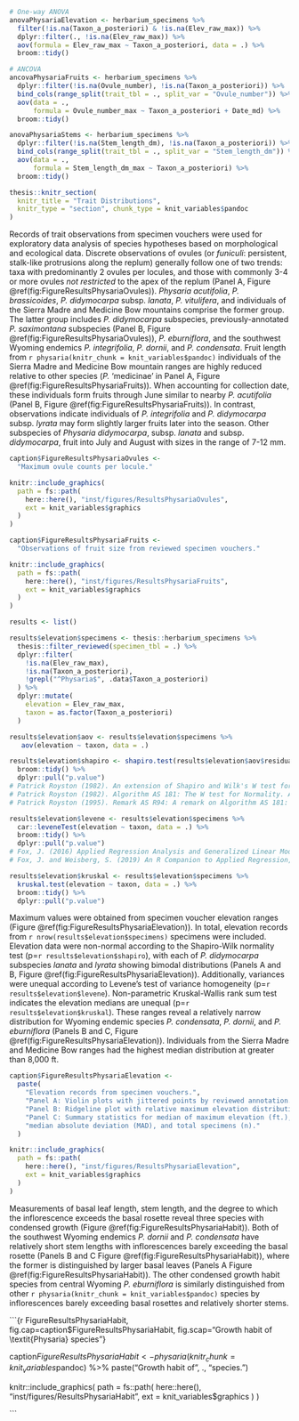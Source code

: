 
```r

# One-way ANOVA
anovaPhysariaElevation <- herbarium_specimens %>%
  filter(!is.na(Taxon_a_posteriori) & !is.na(Elev_raw_max)) %>%
  dplyr::filter(., !is.na(Elev_raw_max)) %>%
  aov(formula = Elev_raw_max ~ Taxon_a_posteriori, data = .) %>%
  broom::tidy()

# ANCOVA
ancovaPhysariaFruits <- herbarium_specimens %>%
  dplyr::filter(!is.na(Ovule_number), !is.na(Taxon_a_posteriori)) %>%
  bind_cols(range_split(trait_tbl = ., split_var = "Ovule_number")) %>%
  aov(data = .,
      formula = Ovule_number_max ~ Taxon_a_posteriori + Date_md) %>%
  broom::tidy()

anovaPhysariaStems <- herbarium_specimens %>%
  dplyr::filter(!is.na(Stem_length_dm), !is.na(Taxon_a_posteriori)) %>%
  bind_cols(range_split(trait_tbl = ., split_var = "Stem_length_dm")) %>%
  aov(data = .,
      formula = Stem_length_dm_max ~ Taxon_a_posteriori) %>%
  broom::tidy()

```

\clearpage

\vspace*{-18pt}

```r

thesis::knitr_section(
  knitr_title = "Trait Distributions",
  knitr_type = "section", chunk_type = knit_variables$pandoc
)

```

\paragraph{} Records of trait observations from specimen vouchers were used for
exploratory data analysis of species hypotheses based on morphological and
ecological data. Discrete observations of ovules (or *funiculi*: persistent,
stalk-like protrusions along the replum) generally follow one of two trends:
taxa with predominantly 2 ovules per locules, and those with commonly 3-4 or
more ovules *not restricted* to the apex of the replum
(Panel A, Figure \@ref(fig:FigureResultsPhysariaOvules)).
*Physaria acutifolia*, *P. brassicoides*, *P. didymocarpa* subsp.
*lanata*, *P. vitulifera*, and individuals of the Sierra Madre and Medicine Bow
mountains comprise the former group. The latter group includes *P. didymocarpa*
subspecies, previously-annotated *P. saximontana* subspecies
(Panel B, Figure \@ref(fig:FigureResultsPhysariaOvules)),
*P. eburniflora*, and the southwest Wyoming endemics *P. integrifolia*,
*P. dornii*, and *P. condensata*.
Fruit length from `r physaria(knitr_chunk = knit_variables$pandoc)`
individuals of the Sierra Madre and Medicine Bow mountain ranges are
highly reduced relative to other species
(*P.* 'medicinae' in Panel A, Figure \@ref(fig:FigureResultsPhysariaFruits)).
When accounting for collection date, these individuals form fruits through
June similar to nearby *P. acutifolia*
(Panel B, Figure \@ref(fig:FigureResultsPhysariaFruits)). In contrast,
observations indicate individuals of *P. integrifolia* and *P. didymocarpa*
subsp. *lyrata* may form slightly larger fruits later into the season.
Other subspecies of *Physaria didymocarpa*, subsp. *lanata* and subsp.
*didymocarpa*, fruit into July and August with sizes in the range of 7-12 mm.

\vspace*{24pt}

```r

caption$FigureResultsPhysariaOvules <-
  "Maximum ovule counts per locule."

knitr::include_graphics(
  path = fs::path(
    here::here(), "inst/figures/ResultsPhysariaOvules",
    ext = knit_variables$graphics
  )
)

```

\clearpage
\vfill

```r

caption$FigureResultsPhysariaFruits <-
  "Observations of fruit size from reviewed specimen vouchers."

knitr::include_graphics(
  path = fs::path(
    here::here(), "inst/figures/ResultsPhysariaFruits",
    ext = knit_variables$graphics
  )
)

```

\vfill
\clearpage

```r

results <- list()

results$elevation$specimens <- thesis::herbarium_specimens %>%
  thesis::filter_reviewed(specimen_tbl = .) %>%
  dplyr::filter(
    !is.na(Elev_raw_max),
    !is.na(Taxon_a_posteriori),
    !grepl("^Physaria$", .data$Taxon_a_posteriori)
  ) %>%
  dplyr::mutate(
    elevation = Elev_raw_max,
    taxon = as.factor(Taxon_a_posteriori)
  )

results$elevation$aov <- results$elevation$specimens %>%
   aov(elevation ~ taxon, data = .)

results$elevation$shapiro <- shapiro.test(results$elevation$aov$residuals) %>%
  broom::tidy() %>%
  dplyr::pull("p.value")
# Patrick Royston (1982). An extension of Shapiro and Wilk's W test for normality to large samples. Applied Statistics, 31, 115–124. doi: 10.2307/2347973.
# Patrick Royston (1982). Algorithm AS 181: The W test for Normality. Applied Statistics, 31, 176–180. doi: 10.2307/2347986.
# Patrick Royston (1995). Remark AS R94: A remark on Algorithm AS 181: The W test for normality. Applied Statistics, 44, 547–551. doi: 10.2307/2986146.

results$elevation$levene <- results$elevation$specimens %>%
  car::leveneTest(elevation ~ taxon, data = .) %>%
  broom::tidy() %>%
  dplyr::pull("p.value")
# Fox, J. (2016) Applied Regression Analysis and Generalized Linear Models, Third Edition. Sage.
# Fox, J. and Weisberg, S. (2019) An R Companion to Applied Regression, Third Edition, Sage.

results$elevation$kruskal <- results$elevation$specimens %>%
  kruskal.test(elevation ~ taxon, data = .) %>%
  broom::tidy() %>%
  dplyr::pull("p.value")

```

\paragraph{} Maximum values were obtained from specimen voucher elevation
ranges (Figure \@ref(fig:FigureResultsPhysariaElevation)). In total, elevation
records from `r nrow(results$elevation$specimens)` specimens were included.
Elevation data were non-normal according to the Shapiro-Wilk normality test 
(p=`r results$elevation$shapiro`), with each of *P. didymocarpa* subspecies
*lanata* and *lyrata* showing bimodal distributions
(Panels A and B, Figure \@ref(fig:FigureResultsPhysariaElevation)).
Additionally, variances were unequal according to Levene's test of variance
homogeneity (p=`r results$elevation$levene`). Non-parametric Kruskal-Wallis 
rank sum test indicates the elevation medians are unequal
(p=`r results$elevation$kruskal`). These ranges reveal a relatively narrow 
distribution for Wyoming endemic species *P. condensata*, *P. dornii*, and
*P. eburniflora* (Panels B and C, Figure \@ref(fig:FigureResultsPhysariaElevation)).
Individuals from the Sierra Madre and Medicine Bow ranges had the highest median
distribution at greater than 8,000 ft.

```r

caption$FigureResultsPhysariaElevation <-
  paste(
    "Elevation records from specimen vouchers.",
    "Panel A: Violin plots with jittered points by reviewed annotation.",
    "Panel B: Ridgeline plot with relative maximum elevation distributions.",
    "Panel C: Summary statistics for median of maximum elevation (ft.),",
    "median absolute deviation (MAD), and total specimens (n)."
  )

knitr::include_graphics(
  path = fs::path(
    here::here(), "inst/figures/ResultsPhysariaElevation",
    ext = knit_variables$graphics
  )
)

```

\clearpage

\paragraph{} Measurements of basal leaf length, stem length, and the degree to
which the inflorescence exceeds the basal rosette reveal three species with
condensed growth (Figure \@ref(fig:FigureResultsPhysariaHabit)). Both of the
southwest Wyoming endemics *P. dornii* and *P. condensata* have relatively
short stem lengths with inflorescences barely exceeding the basal rosette
(Panels B and C Figure \@ref(fig:FigureResultsPhysariaHabit)), where the former
is distinguished by larger basal leaves
(Panels A Figure \@ref(fig:FigureResultsPhysariaHabit)). The other condensed growth
habit species from central Wyoming *P. eburniflora* is similarly distinguished
from other `r physaria(knitr_chunk = knit_variables$pandoc)` species by
inflorescences barely exceeding basal rosettes and relatively shorter stems.

\vspace*{24pt}

```{r FigureResultsPhysariaHabit, fig.cap=caption$FigureResultsPhysariaHabit, fig.scap="Growth habit of \\textit{Physaria} species"}

caption$FigureResultsPhysariaHabit <-
  physaria(knitr_chunk = knit_variables$pandoc) %>%
  paste("Growth habit of", ., "species.")

knitr::include_graphics(
  path = fs::path(
    here::here(), "inst/figures/ResultsPhysariaHabit",
    ext = knit_variables$graphics
  )
)

```
